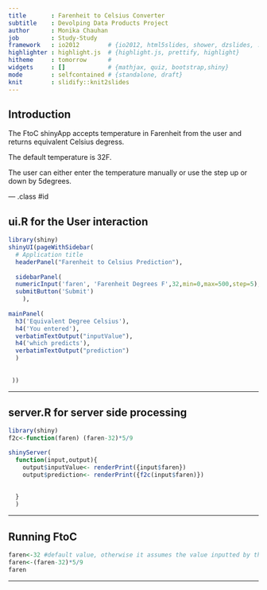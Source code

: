 ```yaml
---
title       : Farenheit to Celsius Converter
subtitle    : Devolping Data Products Project
author      : Monika Chauhan
job         : Study-Study
framework   : io2012        # {io2012, html5slides, shower, dzslides, ...}
highlighter : highlight.js  # {highlight.js, prettify, highlight}
hitheme     : tomorrow      # 
widgets     : []            # {mathjax, quiz, bootstrap,shiny}
mode        : selfcontained # {standalone, draft}
knit        : slidify::knit2slides
---
```


## Introduction   

The FtoC shinyApp accepts temperature in Farenheit from the user and returns equivalent Celsius degress.   

The default temperature is 32F.  

The user can either enter the temperature manually or use the step up or down by 5degrees.






--- .class #id 

## ui.R for the User interaction
```r
library(shiny)
shinyUI(pageWithSidebar(
  # Application title
  headerPanel("Farenheit to Celsius Prediction"),
  
  sidebarPanel(
  numericInput('faren', 'Farenheit Degrees F',32,min=0,max=500,step=5),
  submitButton('Submit')
    ),
  
mainPanel(
  h3('Equivalent Degree Celsius'),
  h4('You entered'),
  verbatimTextOutput("inputValue"),
  h4('which predicts'),
  verbatimTextOutput("prediction")
  )
  
  
 ))
```

---

## server.R for server side processing
```r
library(shiny)
f2c<-function(faren) (faren-32)*5/9

shinyServer(
  function(input,output){
    output$inputValue<- renderPrint({input$faren})
    output$prediction<- renderPrint({f2c(input$faren)})
    
    
  }
  )
```

---

## Running FtoC
```r
faren<-32 #default value, otherwise it assumes the value inputted by the user
faren<-(faren-32)*5/9
faren
```
---



